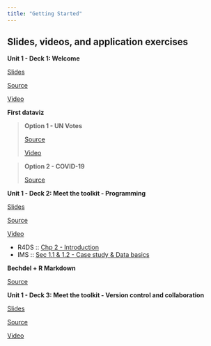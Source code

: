 ```yaml
---
title: "Getting Started"
---
```



## Slides, videos, and application exercises

::: slide-deck
**Unit 1 - Deck 1: Welcome**

::: slides
[Slides](https://datasciencebox.org/course-materials/_slides/u1-d01-welcome/u1-d01-welcome.html#1)
:::

::: source
[Source](https://github.com/rstudio-education/datascience-box/tree/main/course-materials/_slides/u1-d01-welcome)
:::

::: video
[Video](https://youtu.be/OJ1xR0ObhIw)
:::
:::

::: application-exercise
**First dataviz**

> **Option 1 - UN Votes**
>
> ::: source
> [Source](https://github.com/rstudio-education/datascience-box/tree/master/course-materials/application-exercises/ae-01a-un-votes/unvotes.qmd)
> :::
>
> ::: video
> [Video](https://youtu.be/r-uTBEclM1E)
> :::

> **Option 2 - COVID-19**
>
> ::: source
> [Source](https://github.com/rstudio-education/datascience-box/blob/master/course-materials/application-exercises/ae-01b-covid/covid.qmd)
> :::
:::

::: slide-deck
**Unit 1 - Deck 2: Meet the toolkit - Programming**

::: slides
[Slides](https://datasciencebox.org/course-materials/_slides/u1-d02-toolkit-r/u1-d02-toolkit-r.html#1)
:::

::: source
[Source](https://github.com/rstudio-education/datascience-box/tree/main/course-materials/_slides/u1-d02-toolkit-r)
:::

::: video
[Video](https://youtu.be/mTAZLFcpnLI)
:::

::: reading
-   R4DS :: [Chp 2 - Introduction](https://r4ds.had.co.nz/explore-intro.html)
-   IMS :: [Sec 1.1 & 1.2 - Case study & Data basics](https://openintro-ims.netlify.app/data-hello.html)
:::
:::

::: application-exercise
**Bechdel + R Markdown**

::: source
[Source](https://github.com/rstudio-education/datascience-box/tree/master/course-materials/application-exercises/ae-02-bechdel-rmarkdown/bechdel.qmd)
:::
:::

::: slide-deck
**Unit 1 - Deck 3: Meet the toolkit - Version control and collaboration**

::: slides
[Slides](https://datasciencebox.org/course-materials/_slides/u1-d03-toolkit-git/u1-d03-toolkit-git.html#1)
:::

::: source
[Source](https://github.com/rstudio-education/datascience-box/tree/main/course-materials/_slides/u1-d03-toolkit-git)
:::

::: video
[Video](https://youtu.be/124DQasLyNQ)
:::
:::
